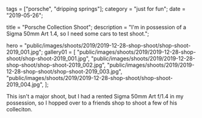 tags = ["porsche", "dripping springs"];
category = "just for fun";
date = "2019-05-26";

title = "Porsche Collection Shoot";
description =
"I'm in possession of a Sigma 50mm Art 1.4, so I need some cars to test shoot.";

hero =
"public/images/shoots/2019/2019-12-28-shop-shoot/shop-shoot-2019_001.jpg";
gallery01 = [
"public/images/shoots/2019/2019-12-28-shop-shoot/shop-shoot-2019_001.jpg",
"public/images/shoots/2019/2019-12-28-shop-shoot/shop-shoot-2019_002.jpg",
"public/images/shoots/2019/2019-12-28-shop-shoot/shop-shoot-2019_003.jpg",
"public/images/shoots/2019/2019-12-28-shop-shoot/shop-shoot-2019_004.jpg",
];

This isn't a major shoot, but I had a rented Sigma 50mm Art f/1.4 in my possession, so I hopped over to a friends shop to shoot a few of his colleciton.
